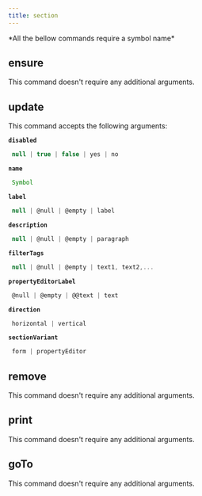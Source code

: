 ```yaml
---
title: section
---
```



  <Callout type="error" emoji="">
   *All the bellow commands require a symbol name*
  </Callout>

## ensure

This command doesn't require any additional arguments.


## update

This command accepts the following arguments:

**`disabled`**
```js filename="type"
 null | true | false | yes | no
```
**`name`**
```js filename="type"
 Symbol
```
**`label`**
```js filename="type"
 null | @null | @empty | label
```
**`description`**
```js filename="type"
 null | @null | @empty | paragraph
```
**`filterTags`**
```js filename="type"
 null | @null | @empty | text1, text2,...
```
**`propertyEditorLabel`**
```js filename="type"
 @null | @empty | @@text | text
```
**`direction`**
```js filename="type"
 horizontal | vertical
```
**`sectionVariant`**
```js filename="type"
 form | propertyEditor
```

## remove

This command doesn't require any additional arguments.


## print

This command doesn't require any additional arguments.


## goTo


This command doesn't require any additional arguments.

